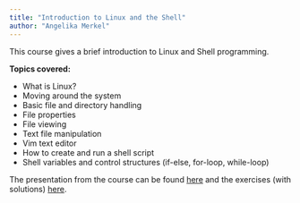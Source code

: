```yaml
---
title: "Introduction to Linux and the Shell"
author: "Angelika Merkel"
---
```


This course gives a brief introduction to Linux and Shell programming. 

**Topics covered:**

* What is Linux?
* Moving around the system
* Basic file and directory handling
* File properties
* File viewing
* Text file manipulation
* Vim text editor
* How to create and run a shell script
* Shell variables and control structures (if-else, for-loop, while-loop)


The presentation from the course can be found [here](data/Introduction_to_Linux.June2024.pdf) and the exercises (with solutions) [here](linux_exercises.qmd).